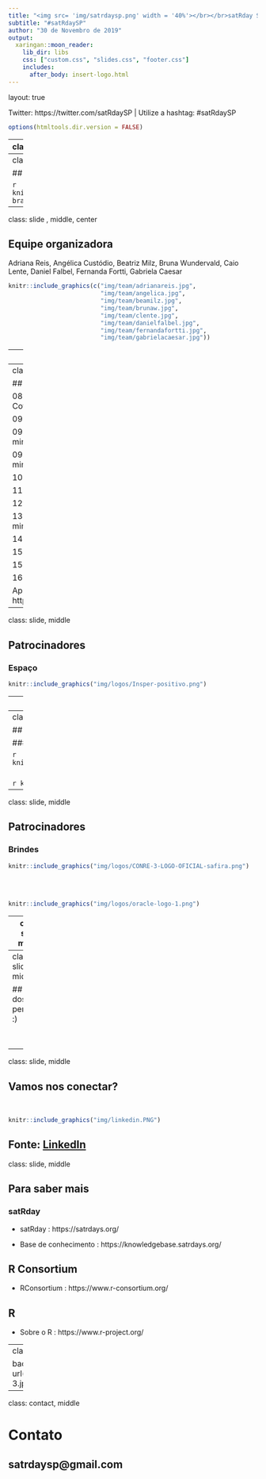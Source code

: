 ```yaml
---
title: "<img src= 'img/satrdaysp.png' width = '40%'></br></br>satRday São Paulo"
subtitle: "#satRdaySP"
author: "30 de Novembro de 2019"
output:
  xaringan::moon_reader:
    lib_dir: libs
    css: ["custom.css", "slides.css", "footer.css"]
    includes:
      after_body: insert-logo.html
---
```

layout: true
  
<div class="my-footer"><span>

Twitter: https://twitter.com/satRdaySP  | Utilize a hashtag: #satRdaySP


</span></div> 

```r
options(htmltools.dir.version = FALSE)
```
---
class: slide, middle 

## Sobre o satRday

.pull-left[

</br>
</br>
</br>
<img src ="img/placeholder.png" width = "90%"></img>

]

.pull-right[

+ O satRday é uma conferência focada em R, __a principal linguagem de código aberto__ de Ciência de Dados.

+ satRday é um __evento internacional__ que foi lançado em 2016.

+ O satRday foi patrocinado pela __RConsortium__, um projeto de código aberto da Linux Foundation que dá suporte à comunidade internacional de R.

+ Os eventos são sempre organizados com o envolvimento da comunidade local.
]


---
class: slide, middle 

## satRday em São Paulo...


```r
knitr::include_graphics("img/user2019-brasileiros.jpg")
```

---
class: slide , middle, center

## Equipe organizadora

Adriana Reis, Angélica Custódio, Beatriz Milz, Bruna Wundervald, Caio Lente, Daniel Falbel, Fernanda Fortti, Gabriela Caesar

```r
knitr::include_graphics(c("img/team/adrianareis.jpg", 
                          "img/team/angelica.jpg",
                          "img/team/beamilz.jpg",
                          "img/team/brunaw.jpg",
                          "img/team/clente.jpg",
                          "img/team/danielfalbel.jpg",
                          "img/team/fernandafortti.jpg", 
                          "img/team/gabrielacaesar.jpg"))
```



---
class: slide , middle, center

## Equipe organizadora

 Gabriel Zanlorenssi, José de Jesus, Julio Trecenti, Letícia Thomaz, Mariana Dias Guilardi, Nathália Demétrio, Renata Hirota, William Amorim

```r
knitr::include_graphics(c(
                          "img/team/gabrielz.jpg",
                          "img/team/josejesus.jpg",
                          "img/team/juliotrecenti.jpg",
                          "img/team/leticiathomaz.jpg",
                          "img/team/mariguilardi.jpg",
                          "img/team/nathdemetrio.jpg",
                          "img/team/renatahirota.jpg",
                          "img/team/william.jpg"))
```


---
class: slide, middle

## Cronograma de hoje


08:30 - 09:00  - Credenciamento e Welcome Coffee

09:00 - 09:30 - Abertura

09:30 - 09:50 - Seção Oral 1 - Palestras de 15 minutos

09:50 - 10:30 - Lightning Talks - Palestras de 8 minutos

10:30 - 11:00 - Coffee Break

11:00 - 12:00 - Mesa redonda: Comunidades

12:00 - 13:30 - Horário de almoço - Livre

13:30 - 14:30 - Seção Oral 2 - Palestras de 15 minutos

14:30 - 15:00 - Palestra de Convidado(a)

15:00 - 15:30 - Coffee Break

15:30 - 16:30 - Palestra de Convidado(a)

16:30 - 16:45 - Encerramento

Apresentações em: https://github.com/satRdays/saopaulo2019_slides


---
class: slide, middle

## Patrocinadores

### Espaço

```r
knitr::include_graphics("img/logos/Insper-positivo.png")
```

---
class: slide, middle

## Patrocinadores

### Financeiro

```r
knitr::include_graphics("img/logos/cursor1-41.png")
```

<br><br>
```r
knitr::include_graphics("img/logos/clearsale-logo-rgb.png")
```


---
class: slide, middle

## Patrocinadores

### Financeiro


```r
knitr::include_graphics("img/logos/Marca_C6BANK_positivo.png")
```
<br><br>

```r
knitr::include_graphics("img/logos/logo_RED_Asset.jpg")
```


---
class: slide, middle

## Patrocinadores
### Brindes

```r
knitr::include_graphics("img/logos/CONRE-3-LOGO-OFICIAL-safira.png")
```

<br><br>
```r
knitr::include_graphics("img/logos/oracle-logo-1.png")
```
---
class: slide, middle

## Código de conduta

- O satRdays tem como objetivo proporcionar uma experiência de conferência livre de assédio e inclusiva para todos os participantes, independente, mas não limitado a, gênero, orientação sexual, deficiência, aparência física, idade, raça/etnia, posição social, religião ou afiliação política. 

- Não toleramos nenhuma forma de assédio aos participantes (incluindo organizadores e fornecedores). 

- Imagens e insinuações sexuais não são apropriadas em nenhum local da conferência, incluindo apresentações. 


- Qualquer pessoa que viole estas regras pode ser advertida ou expulsa da conferência (sem reembolso), conforme critérios dos organizadores da conferência. 

Saiba mais em: https://saopaulo2019.satrdays.org/codigodeconduta/

---
class: slide, middle

## Cuide dos seus pertences :) 

<br><br>
```r
knitr::include_graphics("img/notebook.png")
```


---
class: slide, middle

## Vamos nos conectar?
<br>
```r
knitr::include_graphics("img/linkedin.PNG")
```
Fonte: [LinkedIn](https://help.linkedin.com/ci/fattach/get/9326454/0/filename/Find%20Nearby%20Best%20Practices.pdf)
---
class: slide, middle

## Para saber mais 

### satRday 

+ satRday : https://satrdays.org/ 

+ Base de conhecimento : https://knowledgebase.satrdays.org/

## R Consortium 

+ RConsortium : https://www.r-consortium.org/ 

## R 

+ Sobre o R : https://www.r-project.org/



---
class: slide 

background-image: url(img/photogrid_4-3.jpg)

---
class: contact, middle


# Contato 

## satrdaysp@gmail.com
